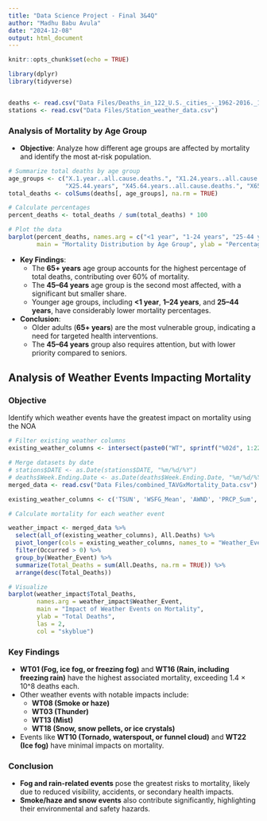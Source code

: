 ```yaml
---
title: "Data Science Project - Final 3&4Q"
author: "Madhu Babu Avula"
date: "2024-12-08"
output: html_document
---
```


```r
knitr::opts_chunk$set(echo = TRUE)
```






```r
library(dplyr)
library(tidyverse)


deaths <- read.csv("Data Files/Deaths_in_122_U.S._cities_-_1962-2016._122_Cities_Mortality_Reporting_System_20241019.csv")
stations <- read.csv("Data Files/Station_weather_data.csv")

```


### Analysis of Mortality by Age Group

- **Objective**: Analyze how different age groups are affected by mortality and identify the most at-risk population.


```r

# Summarize total deaths by age group
age_groups <- c("X.1.year..all.cause.deaths.", "X1.24.years..all.cause.deaths.",
                "X25.44.years", "X45.64.years..all.cause.deaths.", "X65..years..all.cause.deaths.")
total_deaths <- colSums(deaths[, age_groups], na.rm = TRUE)

# Calculate percentages
percent_deaths <- total_deaths / sum(total_deaths) * 100

# Plot the data
barplot(percent_deaths, names.arg = c("<1 year", "1-24 years", "25-44 years", "45-64 years", "65+ years"),
        main = "Mortality Distribution by Age Group", ylab = "Percentage of Total Deaths", col = "lightblue")

```



  
- **Key Findings**:
  - The **65+ years** age group accounts for the highest percentage of total deaths, contributing over 60% of mortality.
  - The **45–64 years** age group is the second most affected, with a significant but smaller share.
  - Younger age groups, including **<1 year**, **1–24 years**, and **25–44 years**, have considerably lower mortality percentages.

- **Conclusion**:
  - Older adults (**65+ years**) are the most vulnerable group, indicating a need for targeted health interventions.
  - The **45–64 years** group also requires attention, but with lower priority compared to seniors.




## Analysis of Weather Events Impacting Mortality

### Objective
Identify which weather events have the greatest impact on mortality using the NOA

```r


# Filter existing weather columns
existing_weather_columns <- intersect(paste0("WT", sprintf("%02d", 1:22)), colnames(stations))

# Merge datasets by date
# stations$DATE <- as.Date(stations$DATE, "%m/%d/%Y")
# deaths$Week.Ending.Date <- as.Date(deaths$Week.Ending.Date, "%m/%d/%Y")
merged_data <- read.csv("Data Files/combined_TAVGxMortality_Data.csv")

existing_weather_columns <- c('TSUN', 'WSFG_Mean', 'AWND', 'PRCP_Sum', 'SNOW_Mean', 'SNWD_Mean')

# Calculate mortality for each weather event

weather_impact <- merged_data %>%
  select(all_of(existing_weather_columns), All.Deaths) %>%
  pivot_longer(cols = existing_weather_columns, names_to = "Weather_Event", values_to = "Occurred") %>%
  filter(Occurred > 0) %>%
  group_by(Weather_Event) %>%
  summarize(Total_Deaths = sum(All.Deaths, na.rm = TRUE)) %>%
  arrange(desc(Total_Deaths))

# Visualize
barplot(weather_impact$Total_Deaths, 
        names.arg = weather_impact$Weather_Event,
        main = "Impact of Weather Events on Mortality",
        ylab = "Total Deaths", 
        las = 2,
        col = "skyblue")


```


### Key Findings
- **WT01 (Fog, ice fog, or freezing fog)** and **WT16 (Rain, including freezing rain)** have the highest associated mortality, exceeding 1.4 × 10^8 deaths each.
- Other weather events with notable impacts include:
  - **WT08 (Smoke or haze)**
  - **WT03 (Thunder)**
  - **WT13 (Mist)**
  - **WT18 (Snow, snow pellets, or ice crystals)**
- Events like **WT10 (Tornado, waterspout, or funnel cloud)** and **WT22 (Ice fog)** have minimal impacts on mortality.

### Conclusion
- **Fog and rain-related events** pose the greatest risks to mortality, likely due to reduced visibility, accidents, or secondary health impacts.
- **Smoke/haze and snow events** also contribute significantly, highlighting their environmental and safety hazards.

